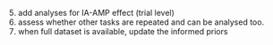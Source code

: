 5. add analyses for IA-AMP effect (trial level)
6. assess whether other tasks are repeated and can be analysed too.
7. when full dataset is available, update the informed priors 